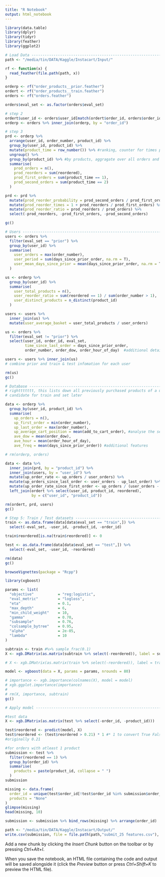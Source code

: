 ```yaml
---
title: "R Notebook"
output: html_notebook
---
```


```r
library(data.table)
library(dplyr)
library(tidyr)
library(feather)
library(ggplot2)

# Load Data ---------------------------------------------------------------
path <- "/media/tin/DATA/Kaggle/Instacart/Input/"

rf <- function(x) {
  read_feather(file.path(path, x))
}

orderp <- rf("order_products__prior.feather")
ordert <- rf("order_products__train.feather")
orders <- rf("orders.feather")

orders$eval_set <- as.factor(orders$eval_set)
```

```r
# step 2
ordert$user_id <- orders$user_id[match(ordert$order_id, orders$order_id)]
orderp <- orders %>% inner_join(orderp, by = "order_id")
```

```r
# step 3
prd <- orderp %>%
  arrange(user_id, order_number, product_id) %>%
  group_by(user_id, product_id) %>%
  mutate(product_time = row_number()) %>% #ranking, counter for times purchased
  ungroup() %>%
  group_by(product_id) %>% #by products, aggragate over all orders and all customers
  summarise(
    prod_orders = n(),
    prod_reorders = sum(reordered),
    prod_first_orders = sum(product_time == 1),
    prod_second_orders = sum(product_time == 2)
  )
```

```r
prd <- prd %>%
  mutate(prod_reorder_probability = prod_second_orders / prod_first_orders) %>%
  mutate(prod_reorder_times = 1 + prod_reorders / prod_first_orders) %>%
  mutate(prod_reorder_ratio = prod_reorders / prod_orders) %>%
  select(-prod_reorders, -prod_first_orders, -prod_second_orders)

gc()
```

```r
# Users -------------------------------------------------------------------
users <- orders %>%
  filter(eval_set == "prior") %>%
  group_by(user_id) %>%
  summarise(
    user_orders = max(order_number),
    user_period = sum(days_since_prior_order, na.rm = T),
    user_mean_days_since_prior = mean(days_since_prior_order, na.rm = T)
  )

us <- orderp %>%
  group_by(user_id) %>%
  summarise(
    user_total_products = n(),
    user_reorder_ratio = sum(reordered == 1) / sum(order_number > 1),
    user_distinct_products = n_distinct(product_id)
  )

users <- users %>% 
  inner_join(us) %>%
  mutate(user_average_basket = user_total_products / user_orders)

us <- orders %>%
  filter(eval_set != "prior") %>%
  select(user_id, order_id, eval_set,
         time_since_last_order = days_since_prior_order,
         order_number, order_dow, order_hour_of_day)  #additional details for train and test sets

users <- users %>% inner_join(us)
# combine prior and train & test infomation for each user

rm(us)
gc()
```
```r
# Database ----------------------------------------------------------------
# righttttttt, this lists down all previously purchased products of a user
# candidate for train and set later

data <- orderp %>%
  group_by(user_id, product_id) %>% 
  summarise(
    up_orders = n(),
    up_first_order = min(order_number),
    up_last_order = max(order_number),
    up_average_cart_position = mean(add_to_cart_order), #analyse the sequence of purchased product
    ave_dow = mean(order_dow),
    ave_hour = mean(order_hour_of_day),
    ave_freq = mean(days_since_prior_order)) #additional features

# rm(orderp, orders)


```

```r
data <- data %>% 
  inner_join(prd, by = "product_id") %>%
  inner_join(users, by = "user_id") %>%
  mutate(up_order_rate <- up_orders / user_orders) %>%
  mutate(up_orders_since_last_order <- user_orders - up_last_order) %>%
  mutate(up_order_rate_since_first_order <- up_orders / (user_orders - up_first_order + 1)) %>%
  left_join(ordert %>% select(user_id, product_id, reordered), 
            by = c("user_id", "product_id"))

rm(ordert, prd, users)
gc()
```

```r
# Step 5: Train / Test datasets ---------------------------------------------------
train <- as.data.frame(data[data$eval_set == "train",]) %>%
  select(-eval_set, -user_id, -product_id, -order_id)

train$reordered[is.na(train$reordered)] <- 0

test <- as.data.frame(data[data$eval_set == "test",]) %>%
  select(-eval_set, -user_id, -reordered)

rm(data)
gc()
```

```r
browseVignettes(package = "Rcpp")
```

```r
library(xgboost)

params <- list(
  "objective"           = "reg:logistic",
  "eval_metric"         = "logloss",
  "eta"                 = 0.1,
  "max_depth"           = 6,
  "min_child_weight"    = 10,
  "gamma"               = 0.70,
  "subsample"           = 0.76,
  "colsample_bytree"    = 0.95,
  "alpha"               = 2e-05,
  "lambda"              = 10
)

subtrain <- train #%>% sample_frac(0.1)
X <- xgb.DMatrix(as.matrix(subtrain %>% select(-reordered)), label = subtrain$reordered)

# X <- xgb.DMatrix(as.matrix(train %>% select(-reordered)), label = train$reordered)

model <- xgboost(data = X, params = params, nrounds = 80)

# importance <- xgb.importance(colnames(X), model = model)
# xgb.ggplot.importance(importance)
# 
# rm(X, importance, subtrain)
gc()
```

```r
# Apply model -------------------------------------------------------------

#test data
X <- xgb.DMatrix(as.matrix(test %>% select(-order_id, -product_id)))

test$reordered <- predict(model, X)
test$reordered <- (test$reordered > 0.21) * 1 #* 1 to convert True False to 0 1
#originally 0.21

#for orders with atleast 1 product
submission <- test %>%
  filter(reordered == 1) %>%
  group_by(order_id) %>%
  summarise(
    products = paste(product_id, collapse = " ")
  )
submission

missing <- data.frame(
  order_id = unique(test$order_id[!test$order_id %in% submission$order_id]),
  products = "None"
)
glimpse(missing)
head(missing, 10)

submission <- submission %>% bind_rows(missing) %>% arrange(order_id)
```

```r
path <- "/media/tin/DATA/Kaggle/Instacart/Output/"
write.csv(submission, file = file.path(path,"submit_25 features.csv"), row.names = F)
```




Add a new chunk by clicking the *Insert Chunk* button on the toolbar or by pressing *Ctrl+Alt+I*.

When you save the notebook, an HTML file containing the code and output will be saved alongside it (click the *Preview* button or press *Ctrl+Shift+K* to preview the HTML file).

